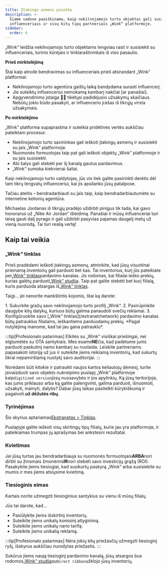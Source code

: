 ```yaml
---
title: Įtakingo asmens paieška
description: >-
  Šiame vadove paaiškinama, kaip nekilnojamojo turto objektai gali susisiekti su
  influenceriais ir visų kitų tipų partneriais „Wink“ platformoje.
sidebar:
  order: 6
---
```


„Wink“ leidžia nekilnojamojo turto objektams lengviau rasti ir susisiekti su influenceriais, turinio kūrėjais ir tinklaraštininkais iš viso pasaulio.

**Prieš mirktelėjimą**

Štai kaip atrodė bendravimas su influenceriais prieš atsirandant „Wink“ platformai:

* Nekilnojamojo turto agentūra gaištų laiką bandydama surasti influencerį.
* Jie suteiktų influenceriui nemokamą kambarį nakčiai \[ar panašiai].
* Apgyvendinimo įstaiga 🤞🏻 tikėtųsi padidėjusio užsakymų skaičiaus. Nebūtų jokio būdo pasakyti, ar influencerio įrašas iš tikrųjų virsta užsakymais.

**Po mirktelėjimo**

„Wink“ platforma supaprastina ir suteikia pridėtinės vertės aukščiau pateiktam procesui:

* Nekilnojamojo turto savininkas gali ieškoti įtakingų asmenų ir susisiekti su jais „Wink“ platformoje.
* Nuomonės formuotojas taip pat gali ieškoti objektų „Wink“ platformoje ir su jais susisiekti.
* Abi šalys gali stebėti per šį kanalą gautus pardavimus.
* „Wink“ sumoka kiekvienai šaliai.

Kaip nekilnojamojo turto valdytojas, jūs vis tiek galite pasirinkti derėtis dėl tam tikrų lengvatų influenceriui, kai jis apsilanko jūsų patalpose.

Tačiau ateitis – bendradarbiauti su jais taip, kaip bendradarbiautumėte su internetine kelionių agentūra.

Michaelas Jordanas iš tikrųjų pradėjo uždirbti pinigus tik tada, kai gavo honorarus už „Nike Air Jordan“ išleidimą.
Panašiai ir mūsų influenceriai turi teisę gauti dalį pyrago ir gali uždirbti pasyvias pajamas daugelį metų už vieną nuorodą. Tai turi realią vertę!

## Kaip tai veikia

### „Wink“ tinklas

Prieš pradėdami ieškoti įtakingų asmenų, atminkite, kad jūsų visuotinai prieinamą inventorių gali parduoti bet kas.
Tai inventorius, kurį jūs pateikiate per[„Wink“ tinklas](/extranet/network)pardavimo kanalas.
Jis rodomas, kai filialai ieško prekių, kurias galėtų parduoti[„Wink“ studija](/studio/what-is-studio).
Taip pat galite stebėti bet kurį filialą, kuris parduoda atsargas iš[„Wink“ tinklas](/extranet/network).

Taigi... jei nenorite mankštintis kojomis, štai ką darote:

<Steps>
  1. Sukurkite gražų savo nekilnojamojo turto profilį „Wink“.
  2. Pasirūpinkite daugybe kitų dalykų, kuriuos būtų galima panaudoti svečių reklamai.
  3. Konfigūruokite savo [„Wink“ tinklas](/extranet/network) pardavimo kanalas būtų patrauklus filialams, ieškantiems parduodamų prekių. *Pagal nutylėjimą manome, kad tai jau gana patrauklu*.
</Steps>


:::tip\[Profesionalo patarimas]
Elkitės su „Wink“ visiškai priešingai, nei elgtumėtės su OTA santykiais. Mes esame**NE**čia, kad padėtume jums parduoti paskutinį namo kambarį su nuolaida.
Leiskite partneriams papasakoti istoriją už jus ir suteikite jiems reikiamą inventorių, kad sukurtų tikrai nepamirštamą nuotykį savo auditorijai.
:::

Norėdami būti kitokie ir patraukti naujos kartos keliautojų dėmesį, turite įsivaizduoti savo objekto nukreipimo puslapį „Wink“ platformoje kaip`digitized version`jūsų nuosavybės ir jos apylinkių.
Ką jūsų teritorijoje, kas jums priklauso arba ką galite palengvinti, galima parduoti, išnuomoti, užsakyti, mainyti, dalytis? Dabar jūsų laikas pasitelkti kūrybiškumą ir pagalvoti.**už dėžutės ribų**.

### Tyrinėjimas

Šis skyrius aptariamas[Ekstranetas > Tinklas](/extranet/network/#explore-network).

Puslapyje galite ieškoti visų skirtingų tipų filialų, kurie jau yra platformoje, ir pateikiamas trumpas jų aprašymas bei ankstesni rezultatai.

### Kvietimas

Jei jūsų turtas jau bendradarbiauja su nuomonės formuotojais**ARBA**nori dirbti su žinomais žmonėmis**IR**nori stebėti savo investicijų grąžą (ROI).
Pasakykite jiems tiesiogiai, kad susikurtų paskyrą „Wink“ arba susisiekite su mumis ir mes jiems atsiųsime kvietimą.

### Tiesioginis eimas

Kartais norite užmegzti tiesioginius santykius su vienu iš mūsų filialų.

Jūs tai darote, kad...

* Pasiūlykite jiems išskirtinį inventorių.
* Suteikite jiems unikalų komisinį atlyginimą.
* Suteikite jiems unikalų nario tarifą.
* Suteikite jiems unikalią reklamą.

:::tip\[Profesionalo patarimas]
Nėra jokių kitų priežasčių užmegzti tiesioginį ryšį, išskyrus aukščiau nurodytas priežastis.
:::

Sukūrus jiems naują tiesioginį pardavimo kanalą, jūsų atsargos bus rodomos[„Wink“ studija](/studio/what-is-studio)su`Direct ribbon`užklojo jūsų inventorių.

